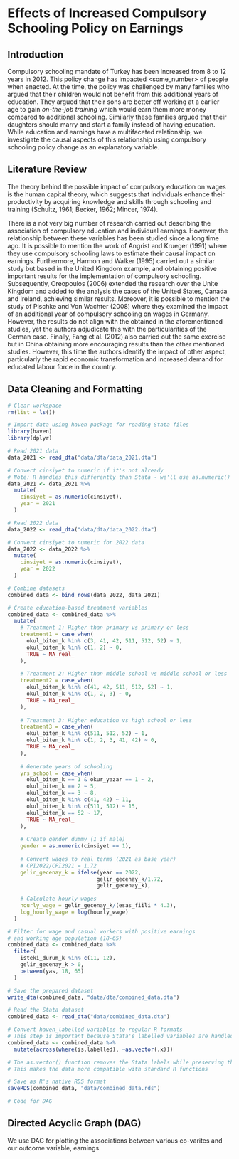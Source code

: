 # Effects of Increased Compulsory Schooling Policy on Earnings

## Introduction

Compulsory schooling mandate of Turkey has been increased from 8 to 12 years in 2012. This policy change has impacted \<some_number\> of people when enacted. At the time, the policy was challenged by many families who argued that their children would not benefit from this additional years of education. They argued that their sons are better off working at a earlier age to gain *on-the-job* *training* which would earn them more money compared to additional schooling. Similarly these families argued that their daughters should marry and start a family instead of having education. While education and earnings have a multifaceted relationship, we investigate the causal aspects of this relationship using compulsory schooling policy change as an explanatory variable.

## Literature Review

The theory behind the possible impact of compulsory education on wages is the human capital theory, which suggests that individuals enhance their productivity by acquiring knowledge and skills through schooling and training (Schultz, 1961; Becker, 1962; Mincer, 1974).

There is a not very big number of research carried out describing the association of compulsory education and individual earnings. However, the relationship between these variables has been studied since a long time ago. It is possible to mention the work of Angrist and Krueger (1991) where they use compulsory schooling laws to estimate their causal impact on earnings. Furthermore, Harmon and Walker (1995) carried out a similar study but based in the United Kingdom example, and obtaining positive important results for the implementation of compulsory schooling. Subsequently, Oreopoulos (2006) extended the research over the Unite Kingdom and added to the analysis the cases of the United States, Canada and Ireland, achieving similar results. Moreover, it is possible to mention the study of Pischke and Von Wachter (2008) where they examined the impact of an additional year of compulsory schooling on wages in Germany. However, the results do not align with the obtained in the aforementioned studies, yet the authors adjudicate this with the particularities of the German case. Finally, Fang et al. (2012) also carried out the same exercise but in China obtaining more encouraging results than the other mentioned studies. However, this time the authors identify the impact of other aspect, particularly the rapid economic transformation and increased demand for educated labour force in the country.

## Data Cleaning and Formatting

```r

# Clear workspace
rm(list = ls())

# Import data using haven package for reading Stata files
library(haven)
library(dplyr)

# Read 2021 data
data_2021 <- read_dta("data/dta/data_2021.dta")

# Convert cinsiyet to numeric if it's not already
# Note: R handles this differently than Stata - we'll use as.numeric()
data_2021 <- data_2021 %>%
  mutate(
    cinsiyet = as.numeric(cinsiyet),
    year = 2021
  )

# Read 2022 data
data_2022 <- read_dta("data/dta/data_2022.dta")

# Convert cinsiyet to numeric for 2022 data
data_2022 <- data_2022 %>%
  mutate(
    cinsiyet = as.numeric(cinsiyet),
    year = 2022
  )

# Combine datasets
combined_data <- bind_rows(data_2022, data_2021)

# Create education-based treatment variables
combined_data <- combined_data %>%
  mutate(
    # Treatment 1: Higher than primary vs primary or less
    treatment1 = case_when(
      okul_biten_k %in% c(3, 41, 42, 511, 512, 52) ~ 1,
      okul_biten_k %in% c(1, 2) ~ 0,
      TRUE ~ NA_real_
    ),
    
    # Treatment 2: Higher than middle school vs middle school or less
    treatment2 = case_when(
      okul_biten_k %in% c(41, 42, 511, 512, 52) ~ 1,
      okul_biten_k %in% c(1, 2, 3) ~ 0,
      TRUE ~ NA_real_
    ),
    
    # Treatment 3: Higher education vs high school or less
    treatment3 = case_when(
      okul_biten_k %in% c(511, 512, 52) ~ 1,
      okul_biten_k %in% c(1, 2, 3, 41, 42) ~ 0,
      TRUE ~ NA_real_
    ),
    
    # Generate years of schooling
    yrs_school = case_when(
      okul_biten_k == 1 & okur_yazar == 1 ~ 2,
      okul_biten_k == 2 ~ 5,
      okul_biten_k == 3 ~ 8,
      okul_biten_k %in% c(41, 42) ~ 11,
      okul_biten_k %in% c(511, 512) ~ 15,
      okul_biten_k == 52 ~ 17,
      TRUE ~ NA_real_
    ),
    
    # Create gender dummy (1 if male)
    gender = as.numeric(cinsiyet == 1),
    
    # Convert wages to real terms (2021 as base year)
    # CPI2022/CPI2021 = 1.72
    gelir_gecenay_k = ifelse(year == 2022, 
                            gelir_gecenay_k/1.72, 
                            gelir_gecenay_k),
    
    # Calculate hourly wages
    hourly_wage = gelir_gecenay_k/(esas_fiili * 4.3),
    log_hourly_wage = log(hourly_wage)
  )

# Filter for wage and casual workers with positive earnings
# and working age population (18-65)
combined_data <- combined_data %>%
  filter(
    isteki_durum_k %in% c(11, 12),
    gelir_gecenay_k > 0,
    between(yas, 18, 65)
  )

# Save the prepared dataset
write_dta(combined_data, "data/dta/combined_data.dta")

# Read the Stata dataset
combined_data <- read_dta("data/combined_data.dta")

# Convert haven_labelled variables to regular R formats
# This step is important because Stata's labelled variables are handled differently in R
combined_data <- combined_data %>%
  mutate(across(where(is.labelled), ~as.vector(.x)))

# The as.vector() function removes the Stata labels while preserving the values
# This makes the data more compatible with standard R functions

# Save as R's native RDS format
saveRDS(combined_data, "data/combined_data.rds")

```

```r


# Code for DAG
```

## Directed Acyclic Graph (DAG)

We use DAG for plotting the associations between various co-varites and our outcome variable, earnings.
